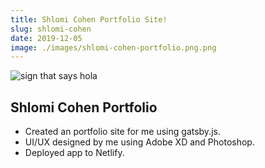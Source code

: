 ```yaml
---
title: Shlomi Cohen Portfolio Site!
slug: shlomi-cohen
date: 2019-12-05
image: ./images/shlomi-cohen-portfolio.png.png
---
```


![sign that says hola](./images/shlomi-cohen-portfolio.png)

## Shlomi Cohen Portfolio

- Created an portfolio site for me using gatsby.js.
- UI/UX designed by me using Adobe XD and Photoshop.
- Deployed app to Netlify.
